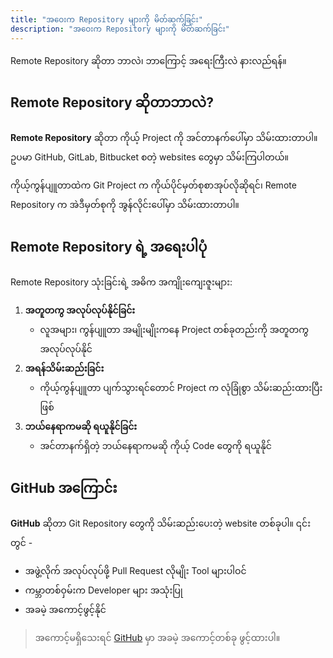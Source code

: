 ```yaml
---
title: "အဝေးက Repository များကို မိတ်ဆက်ခြင်း"
description: "အဝေးက Repository များကို မိတ်ဆက်ခြင်း"
---
```



<Aside type="tip" title="ရည်ရွယ်ချက်">
  Remote Repository ဆိုတာ ဘာလဲ၊ ဘာကြောင့် အရေးကြီးလဲ နားလည်ရန်။
</Aside>

## Remote Repository ဆိုတာဘာလဲ?

**Remote Repository** ဆိုတာ ကိုယ့် Project ကို အင်တာနက်ပေါ်မှာ သိမ်းထားတာပါ။ ဥပမာ GitHub, GitLab, Bitbucket စတဲ့ websites တွေမှာ သိမ်းကြပါတယ်။

ကိုယ့်ကွန်ပျူတာထဲက Git Project က ကိုယ်ပိုင်မှတ်စုစာအုပ်လိုဆိုရင်၊ Remote Repository က အဲဒီမှတ်စုကို အွန်လိုင်းပေါ်မှာ သိမ်းထားတာပါ။

## Remote Repository ရဲ့ အရေးပါပုံ

Remote Repository သုံးခြင်းရဲ့ အဓိက အကျိုးကျေးဇူးများ:

  1. **အတူတကွ အလုပ်လုပ်နိုင်ခြင်း**
      - လူအများ၊ ကွန်ပျူတာ အမျိုးမျိုးကနေ Project တစ်ခုတည်းကို အတူတကွ အလုပ်လုပ်နိုင်
  2. **အရန်သိမ်းဆည်းခြင်း**
      - ကိုယ့်ကွန်ပျူတာ ပျက်သွားရင်တောင် Project က လုံခြုံစွာ သိမ်းဆည်းထားပြီး ဖြစ်
  3. **ဘယ်နေရာကမဆို ရယူနိုင်ခြင်း**
      - အင်တာနက်ရှိတဲ့ ဘယ်နေရာကမဆို ကိုယ့် Code တွေကို ရယူနိုင်

## GitHub အကြောင်း

**GitHub** ဆိုတာ Git Repository တွေကို သိမ်းဆည်းပေးတဲ့ website တစ်ခုပါ။ ၎င်းတွင် -

- အဖွဲ့လိုက် အလုပ်လုပ်ဖို့ Pull Request လိုမျိုး Tool များပါဝင်
- ကမ္ဘာတစ်ဝှမ်းက Developer များ အသုံးပြု
- အခမဲ့ အကောင့်ဖွင့်နိုင်

> အကောင့်မရှိသေးရင် [GitHub](https://github.com) မှာ အခမဲ့ အကောင့်တစ်ခု ဖွင့်ထားပါ။
